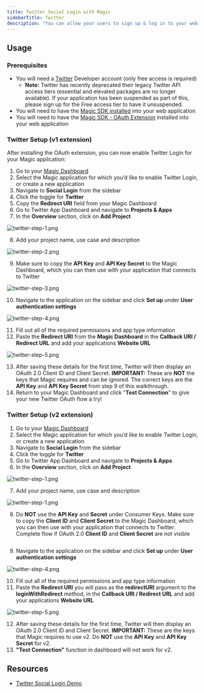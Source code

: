 ```yaml
---
title: Twitter Social Login with Magic
sidebarTitle: Twitter
description: "You can allow your users to sign up & log in to your web application with their Twitter account."
---
```



## Usage

### Prerequisites

* You will need a [Twitter](https://developer.twitter.com/en/apply-for-access) Developer account (only free access is required)
    * **Note:** Twitter has recently deprecated their legacy Twitter API access tiers (essential and elevated packages are no longer available). If your application has been suspended as part of this, please sign up for the Free access tier to have it unsuspended.
* You will need to have the [Magic SDK installed](/embedded-wallets/sdk/overview) into your web application
* You will need to have the [Magic SDK - OAuth Extension](/embedded-wallets/authentication/login/oauth/oauth-implementation) installed into your web application

### Twitter Setup (v1 extension)

After installing the OAuth extension, you can now enable Twitter Login for your Magic application:

1.  Go to your [Magic Dashboard](https://dashboard.magic.link/login)
2.  Select the Magic application for which you’d like to enable Twitter Login, or create a new application
3.  Navigate to **Social Login** from the sidebar
4.  Click the toggle for **Twitter**
5.  Copy the **Redirect URI** field from your Magic Dashboard
6.  Go to Twitter App Dashboard and navigate to **Projects & Apps**
7.  In the **Overview** section, click on **Add Project**

<Frame>
  <img src="/images/twitter-step-1.webp" alt="twitter-step-1.png"/>
</Frame>


8.  Add your project name, use case and description
<Frame>
  <img src="/images/twitter-step-2.webp" alt="twitter-step-2.png"/>
</Frame>


9.  Make sure to copy the **API Key** and **API Key Secret** to the Magic Dashboard, which you can then use with your application that connects to Twitter
<Frame>
  <img src="/images/twitter-step-3.webp" alt="twitter-step-3.png"/>
</Frame>


10. Navigate to the application on the sidebar and click **Set up** under **User authentication settings**
<Frame>
  <img src="/images/twitter-step-4.webp" alt="twitter-step-4.png"/>
</Frame>

11. Fill out all of the required permissions and app type information
12. Paste the **Redirect URI** from the **Magic Dashboard** in the **Callback URI / Redirect URL** and add your applications **Website URL ⁠**
<Frame>
  <img src="/images/twitter-step-5.webp" alt="twitter-step-5.png"/>
</Frame>


13. After saving these details for the first time, Twitter will then display an OAuth 2.0 Client ID and Client Secret. **IMPORTANT:** These are **NOT** the keys that Magic requires and can be ignored. The correct keys are the **API Key** and **API Key Secret** from step 9 of this walkthrough.
14. ⁠Return to your Magic Dashboard and click "**Test Connection**" to give your new Twitter OAuth flow a try!

### Twitter Setup (v2 extension)

1.  Go to your [Magic Dashboard](https://dashboard.magic.link/login)
2.  Select the Magic application for which you’d like to enable Twitter Login, or create a new application
3.  Navigate to **Social Login** from the sidebar
4.  Click the toggle for **Twitter**
5.  Go to Twitter App Dashboard and navigate to **Projects & Apps**
6.  In the **Overview** section, click on **Add Project**

<Frame>
  <img src="/images/twitter-step-1.webp" alt="twitter-step-1.png"/>
</Frame>

7.  Add your project name, use case and description

<Frame>
  <img src="/images/twitter-step-2.webp" alt="twitter-step-1.png"/>
</Frame>

8.  Do **NOT** use the **API Key** and **Secret** under Consumer Keys. Make sure to copy the **Client ID** and **Client Secret** to the Magic Dashboard, which you can then use with your application that connects to Twitter. Complete flow if OAuth 2.0 **Client ID** and **Client Secret** are not visible
<Frame>
  <img src="/images/Screenshot-2024-08-20.webp" alt=""/>
</Frame>


9.  Navigate to the application on the sidebar and click **Set up** under **User authentication settings**
<Frame>
  <img src="/images/twitter-step-4.webp" alt="twitter-step-4.png"/>
</Frame>

10. Fill out all of the required permissions and app type information
11. Paste the **Redirect URI** you will pass as the **redirectURI** argument to the **loginWithRedirect** method, in the **Callback URI / Redirect URL** and add your applications **Website URL**
<Frame>
  <img src="/images/twitter-step-5.webp" alt="twitter-step-5.png"/>
</Frame>

12. After saving these details for the first time, Twitter will then display an OAuth 2.0 Client ID and Client Secret. **IMPORTANT:** These are the keys that Magic requires to use v2. Do **NOT** use the **API Key** and **API Key Secret** for v2.
13. **"Test Connection"** function in dashboard will not work for v2.

## Resources

* [Twitter Social Login Demo](https://magic-oauth-v2-dun.vercel.app)
